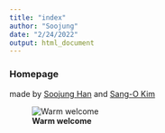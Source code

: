 ```yaml
---
title: "index"
author: "Soojung"
date: "2/24/2022"
output: html_document
---
```



### Homepage

made by [Soojung Han](https://github.com/sjhan0220) and [Sang-O Kim](https://github.com/wallace0214)


![**Warm welcome**](https://t3.ftcdn.net/jpg/01/76/98/40/360_F_176984023_8I82qQPmKn8TqNAZXIYMCSiwccoUiPBg.jpg)

